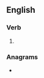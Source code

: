 ==English==

===Verb===
{{head|en|present participle}}

# {{present participle of|dere|lang=en|nocat=1}}

===Anagrams===
* {{anagrams|en|Ginder|Reding|dinger|engird|girned|grinde|reding|ringed}}